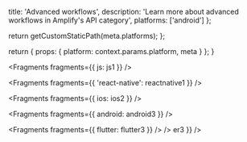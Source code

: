 
  title: 'Advanced workflows',
  description: 'Learn more about advanced workflows in Amplify's API category',
  platforms: ['android']
};

  return getCustomStaticPath(meta.platforms);
};

  return {
    props: {
      platform: context.params.platform,
      meta
    }
  };
}


<Fragments fragments={{ js: js1 }} />


<Fragments fragments={{ 'react-native': reactnative1 }} />


<Fragments fragments={{ ios: ios2 }} />


<Fragments fragments={{ android: android3 }} />


<Fragments fragments={{ flutter: flutter3 }} />
/> er3 }} />
